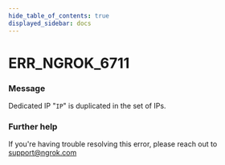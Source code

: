```yaml
---
hide_table_of_contents: true
displayed_sidebar: docs
---
```



# ERR_NGROK_6711

### Message
Dedicated IP "`IP`" is duplicated in the set of IPs.

<ErrorDetails error='err_ngrok_6711' />


### Further help
If you're having trouble resolving this error, please reach out to [support@ngrok.com](mailto:support@ngrok.com?subject=Help%20with%20ERR_NGROK_6711)

